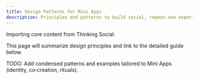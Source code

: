 ```yaml
---
title: Design Patterns for Mini Apps
description: Principles and patterns to build social, repeat-use experiences
---
```


Importing core content from Thinking Social.

<Note>
This page will summarize design principles and link to the detailed guide below.
</Note>

<Card title="Build Viral Mini Apps (detailed guide)" icon="users" href="/base-app/build-with-minikit/thinking-social" />

TODO: Add condensed patterns and examples tailored to Mini Apps (identity, co‑creation, rituals).


